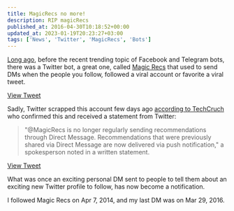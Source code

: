 ```yaml
---
title: MagicRecs no more!
description: RIP magicRecs
published_at: 2016-04-30T10:18:52+00:00
updated_at: 2023-01-19T20:23:27+03:00
tags: ['News', 'Twitter', 'MagicRecs', 'Bots']
---
```


[Long ago][1], before the recent trending topic of Facebook and Telegram bots, there was a Twitter bot, a great one, called [Magic Recs][2] that used to send DMs when the people you follow, followed a viral account or favorite a viral tweet.

[View Tweet](https://twitter.com/dickc/status/346473546958123009)

Sadly, Twitter scrapped this account few days ago [according to TechCruch][3] who confirmed this and received a statement from Twitter:

> "@MagicRecs is no longer regularly sending recommendations through Direct Message. Recommendations that were previously shared via Direct Message are now delivered via push notification," a spokesperson noted in a written statement.

[View Tweet](https://twitter.com/ajeet/status/726277566848335872)

What was once an exciting personal DM sent to people to tell them about an exciting new Twitter profile to follow, has now become a notification.

I followed Magic Recs on Apr 7, 2014, and my last DM was on Mar 29, 2016.

[1]: http://bits.blogs.nytimes.com/2013/09/13/twitters-magic-recs-experiment-personalizes-what-you-follow/
[2]: https://twitter.com/MagicRecs
[3]: http://techcrunch.com/2016/04/29/rip-magic-recs/
